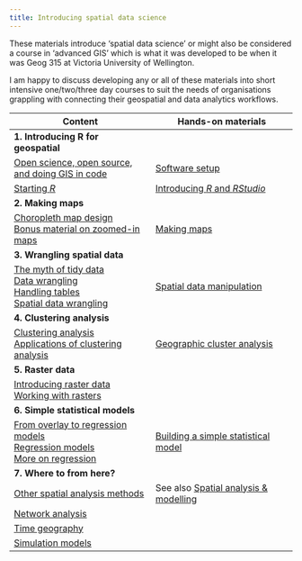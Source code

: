 ```yaml
---
title: Introducing spatial data science
---
```


These materials introduce 'spatial data science' or might also be considered a course in 'advanced GIS' which is what it was developed to be when it was Geog 315 at Victoria University of Wellington.

I am happy to discuss developing any or all of these materials into short intensive one/two/three day courses to suit the needs of organisations grappling with connecting their geospatial and data analytics workflows.

Content | Hands-on materials
-- | -- 
**1. Introducing R for geospatial** |
[Open science, open source, and doing GIS in code](content/open/) | [Software setup](labs/01-lab.html) 
[Starting *R*](content/starting-r/) | [Introducing *R* and *RStudio*](labs/02-lab.html)
**2. Making maps** |
[Choropleth map design](content/choropleth-maps/)<br> [Bonus material on zoomed-in maps](content/zoomed-in-maps/) | [Making maps](labs/03-lab.html)
**3. Wrangling spatial data** |
[The myth of tidy data](content/tidy-data/)<br>[Data wrangling](content/data-wrangling/)<br>[Handling tables](content/table-joins-and-dissolves/)<br>[Spatial data wrangling](content/spatial-data-wrangling/) | [Spatial data manipulation](labs/04-lab.html)
**4. Clustering analysis** |
[Clustering analysis](content/classification-clustering/)<br>[Applications of clustering analysis](content/classification-examples/) | [Geographic cluster analysis](labs/05-lab.html)
**5. Raster data** |
[Introducing raster data](content/surface-analysis/)<br>[Working with rasters](content/raster-cheatsheet/) |
**6. Simple statistical models** |
[From overlay to regression models](content/from-overlay-to-regression/)<br>[Regression models](content/regression/)<br>[More on regression](content/more-on-regression/) | [Building a simple statistical model](labs/07-lab.html)
**7. Where to from here?** |
[Other spatial analysis methods](content/spatial-analysis-methods/) | See also [Spatial analysis & modelling](https://github.com/DOSull/Spatial-Analysis-and-Modelling)
[Network analysis](content/network-analysis/) |
[Time geography](content/time-geography/) | 
[Simulation models](content/simulation-models/) | 